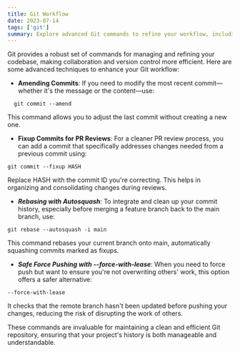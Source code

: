 ```yaml
---
title: Git Workflow
date: 2023-07-14
tags: ['git']
summary: Explore advanced Git commands to refine your workflow, including amending commits, using fixup for PR reviews, rebasing with autosquash, and safely updating remote references using --force-with-lease.
---
```


Git provides a robust set of commands for managing and refining your codebase, making collaboration and version control more efficient. Here are some advanced techniques to enhance your Git workflow:

- **Amending Commits**: If you need to modify the most recent commit—whether it's the message or the content—use:
  
```console
  git commit --amend
```
This command allows you to adjust the last commit without creating a new one.

- **Fixup Commits for PR Reviews**: For a cleaner PR review process, you can add a commit that specifically addresses changes needed from a previous commit using:

```console
git commit --fixup HASH
```

Replace HASH with the commit ID you're correcting. This helps in organizing and consolidating changes during reviews.

- ***Rebasing with Autosquash***: To integrate and clean up your commit history, especially before merging a feature branch back to the main branch, use:

```console
git rebase --autosquash -i main
````

This command rebases your current branch onto main, automatically squashing commits marked as fixups.

- ***Safe Force Pushing with --force-with-lease***: When you need to force push but want to ensure you're not overwriting others' work, this option offers a safer alternative:

```console
--force-with-lease
```

It checks that the remote branch hasn't been updated before pushing your changes, reducing the risk of disrupting the work of others.

These commands are invaluable for maintaining a clean and efficient Git repository, ensuring that your project's history is both manageable and understandable.

